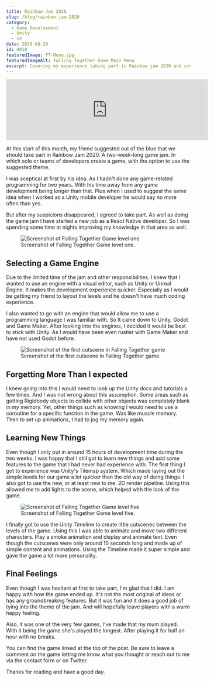 ```yaml
---
title: Rainbow Jam 2020
slug: /blog/rainbow-jam-2020
category:
  - Game Development
  - Unity
  - C#
date: 2020-08-29
id: 0010
featuredImage: FT-Menu.jpg
featuredImageAlt: Falling Together Game Main Menu
excerpt: Covering my experience taking part in Rainbow jam 2020 and creating a game in Unity.
---
```


<iframe
  src="https://itch.io/embed/740840?bg_color=141414&amp;fg_color=EEF0F2&amp;link_color=FF0000&amp;border_color=202020"
  width="552"
  height="167"
  frameborder="0"
>
  <a href="https://dantay0803.itch.io/falling-together">
    Falling Together by DanTay0803
  </a>
</iframe>

At this start of this month, my friend suggested out of the blue that we should take part in Rainbow Jam 2020. A two-week-long game jam. In which solo or teams of developers create a game, with the option to use the suggested theme.

I was sceptical at first by his idea. As I hadn't done any game-related programming for two years. With his time away from any game development being longer than that. Plus when I used to suggest the same idea when I worked as a Unity mobile developer he would say no more often than yes.

But after my suspicions disappeared, I agreed to take part. As well as doing the game jam I have started a new job as a React Native developer. So I was spending some time at nights improving my knowledge in that area as well.

<figure>
  <img
    src="./FT-Level1.jpg"
    alt="Screenshot of Falling Together Game level one"
  />
  <figcaption>Screenshot of Falling Together Game level one.</figcaption>
</figure>

## Selecting a Game Engine

Due to the limited time of the jam and other responsibilities. I knew that I wanted to use an engine with a visual editor, such as Unity or Unreal Engine. It makes the development experience quicker. Especially as I would be getting my friend to layout the levels and he doesn't have much coding experience.

I also wanted to go with an engine that would allow me to use a programming language I was familiar with. So It came down to Unity, Godot and Game Maker. After looking into the engines, I decided it would be best to stick with Unity. As I would have been even rustier with Game Maker and have not used Godot before.

<figure>
  <img
    src="./FT-Cutscene1.jpg"
    alt="Screenshot of the first cutscene in Falling Together game"
  />
  <figcaption>
    Screenshot of the first cutscene in Falling Together game.
  </figcaption>
</figure>

## Forgetting More Than I expected

I knew going into this I would need to look up the Unity docs and tutorials a few times. And I was not wrong about this assumption. Some areas such as getting Rigidbody objects to collide with other objects was completely blank in my memory. Yet, other things such as knowing I would need to use a coroutine for a specific function in the game. Was like muscle memory. Then to set up animations, I had to jog my memory again.

## Learning New Things

Even though I only put in around 15 hours of development time during the two weeks. I was happy that I still got to learn new things and add some features to the game that I had never had experience with. The first thing I got to experience was Unity's Tilemap system. Which made laying out the simple levels for our game a lot quicker than the old way of doing things. I also got to use the new, or at least new to me. 2D render pipeline. Using this allowed me to add lights to the scene, which helped with the look of the game.

<figure>
  <img
    src="./FT-Level5.jpg"
    alt="Screenshot of Falling Together Game level five"
  />
  <figcaption>Screenshot of Falling Together Game level five.</figcaption>
</figure>

I finally got to use the Unity Timeline to create little cutscenes between the levels of the game. Using this I was able to animate and move two different characters. Play a smoke animation and display and animate text. Even though the cutscenes were only around 10 seconds long and made up of simple content and animations. Using the Timeline made it super simple and gave the game a lot more personality.

## Final Feelings

Even though I was hesitant at first to take part, I'm glad that I did. I am happy with how the game ended up. It's not the most original of ideas or has any groundbreaking features. But it was fun and it does a good job of tying into the theme of the jam. And will hopefully leave players with a warm happy feeling.

Also, it was one of the very few games, I've made that my mum played. With it being the game she's played the longest. After playing it for half an hour with no breaks.

You can find the game linked at the top of the post. Be sure to leave a comment on the game letting me know what you thought or reach out to me via the contact form or on Twitter.

Thanks for reading and have a good day.
